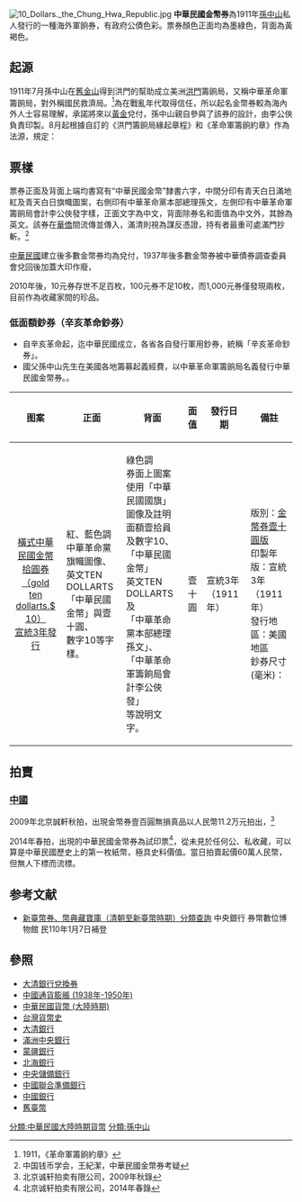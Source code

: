 [[File:10_Dollars._the_Chung_Hwa_Republic.jpg|thumb]]
'''中華民國金幣券'''為1911年[[孫中山|孫中山]]私人發行的一種海外軍餉券，有政府公債色彩。票券顏色正面均為墨綠色，背面為黃褐色。

==起源==
1911年7月孫中山在[[舊金山|舊金山]]得到洪門的幫助成立美洲[[洪門|洪門]]籌餉局，又稱中華革命軍籌餉局，對外稱國民救濟局。<ref>1911，《革命軍籌餉約章》</ref>為在戰亂年代取得信任，所以起名金幣券較為海內外人士容易理解，承諾將來以[[黃金|黃金]]兌付，孫中山親自參與了該券的設計，由李公俠負責印製。8月起根據自訂的《洪門籌餉局緣起章程》和《革命軍籌餉約章》作為法源，規定：{{cquote| 捐數五元以上者，發給雙倍中華民國金幣券為執，民國成立之日，作為國寶通用，繳納課稅，兌換實銀<br>捐助十元的，他日革命成功，概免軍政府條約之約束，而入國籍<br>捐資百元者，每一百元記功一次<br>捐資千元者大功一次，民國成立之日，照為國立功之條例，與軍士一體論功行賞}}

== 票樣 ==
票券正面及背面上端均書寫有“中華民國金幣”隸書六字，中間分印有青天白日滿地紅及青天白日旗幟圖案，右側印有中華革命黨本部總理孫文，左側印有中華革命軍籌餉局會計李公俠發字樣，正面文字為中文，背面除券名和面值為中文外，其餘為英文。該券在[[華僑|華僑]]間流傳並傳入，滿清則視為謀反憑證，持有者最重可處滿門抄斬。<ref>中国钱币学会，王紀潔，中華民國金幣券考疑</ref>

[[中華民國|中華民國]]建立後多數金幣券均為兌付，1937年後多數金幣券被中華債券調查委員會兌回後加蓋大印作廢，

2010年後，10元券存世不足百枚，100元券不足10枚，而1,000元券僅發現兩枚，目前作為收藏家間的珍品。

=== 低面額鈔券（辛亥革命鈔券） ===
* 自辛亥革命起，迄中華民國成立，各省各自發行軍用鈔券，統稱「辛亥革命鈔券」。 
* 國父孫中山先生在美國各地籌募起義經費，以中華革命軍籌餉局名義發行中華民國金幣券。。
{|class="wikitable"
!图案!! 正面!! 背面!! 面值!! 發行日期!!備註
|-
| align="center"|[https://museum.cbc.gov.tw/collection/info/1/6/1018 橫式中華民國金幣拾圓券<br />（gold ten dollarts.$ 10）<br />宣統3年發行] 
| align="left" |紅、藍色調<br />中華革命黨旗幟圖像、<br />英文TEN DOLLARTS<br />「中華民國金幣」與壹十圓、<br />數字10等字樣。
| align="left" |綠色調<br />券面上圖案使用「中華民國國旗」<br />圖像及註明面額壹拾員及數字10、<br />「中華民國金幣」<br />英文TEN DOLLARTS及<br />「中華革命黨本部總理 孫文」、<br />「中華革命軍籌餉局會計李公俠發」<br />等說明文字。 
| align="center" |壹十圓
|宣統3年（1911年）
|版別：[https://museum.cbc.gov.tw/collection/info/1/6/1018 金幣券壹十圓版]<br />印製年版：宣統3年（1911年）<br />發行地區：美國地區<br />鈔券尺寸(毫米)：
|}

== 拍賣 ==
=== [[中華人民共和國|中國]] ===
2009年北京誠軒秋拍，出現金幣券壹百圓無損真品以人民幣11.2万元拍出，<ref>北京诚轩拍卖有限公司，2009年秋錄</ref>

2014年春拍，出現的中華民國金幣券為試印票<ref>北京诚轩拍卖有限公司，2014年春錄</ref>，從未見於任何公、私收藏，可以算是中華民國歷史上的第一枚紙幣，極具史料價值。當日拍賣起價60萬人民幣，但無人下標而流標。

==参考文献==
* [https://museum.cbc.gov.tw/collection/index 新臺幣券、幣典藏寶庫（清朝至新臺幣時期）分類查詢] {{Wayback|url=https://museum.cbc.gov.tw/collection/index |date=20210108032209 }}中央銀行 券幣數位博物館 民110年1月7日補登

{{reflist}}

==參照==
*[[大清銀行兌換券|大清銀行兌換券]]
*[[中國通貨膨脹_(1938年-1950年)|中國通貨膨脹 (1938年-1950年)]]
*[[中華民國貨幣_(大陸時期)|中華民國貨幣 (大陸時期)]]
*[[台灣貨幣史|台灣貨幣史]]
*[[大清銀行|大清銀行]]
*[[滿洲中央銀行|滿洲中央銀行]]
*[[蒙疆銀行|蒙疆銀行]]
*[[北海銀行|北海銀行]]
*[[中央儲備銀行|中央儲備銀行]]
*[[中國聯合準備銀行|中國聯合準備銀行]]
*[[中國銀行|中國銀行]]
*[[舊臺幣|舊臺幣]]

{{中华民国货币}}

[[分類:中華民國大陸時期貨幣|分類:中華民國大陸時期貨幣]]
[[分類:孫中山|分類:孫中山]]